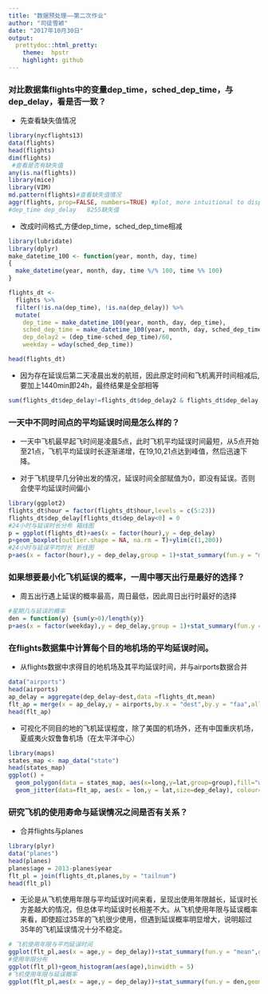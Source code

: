---
title: "数据预处理——第二次作业"
author: "司徒雪颖"
date: "2017年10月30日"
output: 
  prettydoc::html_pretty:
    theme:  hpstr
    highlight: github
---


### 对比数据集flights中的变量dep_time，sched_dep_time，与dep_delay，看是否一致？

- 先查看缺失值情况
```{r,warning=FALSE,message=FALSE}
library(nycflights13)
data(flights)
head(flights)
dim(flights)
 #查看是否有缺失值
any(is.na(flights)) 
library(mice)
library(VIM)
md.pattern(flights)#查看缺失值情况
aggr(flights, prop=FALSE, numbers=TRUE) #plot, more intuitional to display
#dep_time dep_delay   8255缺失值
```

- 改成时间格式,方便dep_time，sched_dep_time相减
```{r,warning=FALSE,message=FALSE}
library(lubridate)  
library(dplyr)
make_datetime_100 <- function(year, month, day, time) 
{
  make_datetime(year, month, day, time %/% 100, time %% 100)
}

flights_dt <- 
  flights %>% 
  filter(!is.na(dep_time), !is.na(dep_delay)) %>% 
  mutate(
    dep_time = make_datetime_100(year, month, day, dep_time), 
    sched_dep_time = make_datetime_100(year, month, day, sched_dep_time ),
    dep_delay2 = (dep_time-sched_dep_time)/60,
    weekday = wday(sched_dep_time))

head(flights_dt)
```

- 因为存在延误后第二天凌晨出发的航班，因此原定时间和飞机离开时间相减后,要加上1440min即24h，最终结果是全部相等
```{r,warning=FALSE,message=FALSE}
sum(flights_dt$dep_delay!=flights_dt$dep_delay2 & flights_dt$dep_delay!=flights_dt$dep_delay2+1440)
```


### 一天中不同时间点的平均延误时间是怎么样的？

- 一天中飞机最早起飞时间是凌晨5点，此时飞机平均延误时间最短，从5点开始至21点，飞机平均延误时长逐渐递增，在19,10,21点达到峰值，然后迅速下降。

- 对于飞机提早几分钟出发的情况，延误时间全部赋值为0，即没有延误。否则会使平均延误时间偏小
```{r,warning=FALSE,message=FALSE}
library(ggplot2)
flights_dt$hour = factor(flights_dt$hour,levels = c(5:23))
flights_dt$dep_delay[flights_dt$dep_delay<0] = 0
#24小时与延误时长分布 箱线图
p = ggplot(flights_dt)+aes(x = factor(hour),y = dep_delay)
p+geom_boxplot(outlier.shape = NA, na.rm = T)+ylim(c(1,200))
#24小时与延误平均时长 折线图
p+aes(x = factor(hour),y = dep_delay,group = 1)+stat_summary(fun.y = "mean",geom = "line")
```

### 如果想要最小化飞机延误的概率，一周中哪天出行是最好的选择？

- 周五出行遇上延误的概率最高，周日最低，因此周日出行时最好的选择
```{r,warning=FALSE,message=FALSE}
#星期几与延误的概率
den = function(y) {sum(y>0)/length(y)}
p+aes(x = factor(weekday),y = dep_delay,group = 1)+stat_summary(fun.y = den,geom = "line")
```

### 在flights数据集中计算每个目的地机场的平均延误时间。

- 从flights数据中求得目的地机场及其平均延误时间，并与airports数据合并
```{r,warning=FALSE,message=FALSE}
data("airports")
head(airports)
ap_delay = aggregate(dep_delay~dest,data =flights_dt,mean)
flt_ap = merge(x = ap_delay,y = airports,by.x = "dest",by.y = "faa",all.x = T)
head(flt_ap)
```

- 可视化不同目的地的飞机延误程度，除了美国的机场外，还有中国重庆机场，夏威夷火奴鲁鲁机场（在太平洋中心）

```{r,warning=FALSE,message=FALSE}
library(maps)
states_map <- map_data("state")
head(states_map)
ggplot() +
  geom_polygon(data = states_map, aes(x=long,y=lat,group=group),fill="white",colour="grey70",alpha=0.6) +
  geom_jitter(data=flt_ap, aes(x = lon,y = lat,size=dep_delay), colour="steelblue", alpha=0.6)
```

### 研究飞机的使用寿命与延误情况之间是否有关系？
- 合并flights与planes
```{r,warning=FALSE,message=FALSE}
library(plyr)
data("planes")
head(planes)
planes$age = 2013-planes$year
flt_pl = join(flights_dt,planes,by = "tailnum")
head(flt_pl)
```
- 无论是从飞机使用年限与平均延误时间来看，呈现出使用年限越长，延误时长方差越大的情况，但总体平均延误时长相差不大。从飞机使用年限与延误概率来看，即使超过35年的飞机很少使用，但遇到延误概率明显增大，说明超过35年的飞机延误情况十分不稳定。
```{r,warning=FALSE,message=FALSE}
# 飞机使用年限与平均延误时间
ggplot(flt_pl,aes(x = age,y = dep_delay))+stat_summary(fun.y = "mean",geom = "line",na.rm=T)
#使用年限分布
ggplot(flt_pl)+geom_histogram(aes(age),binwidth = 5) 
#飞机使用年限与延误概率
ggplot(flt_pl,aes(x = age,y = dep_delay))+stat_summary(fun.y = den,geom = "line",na.rm=T)
```